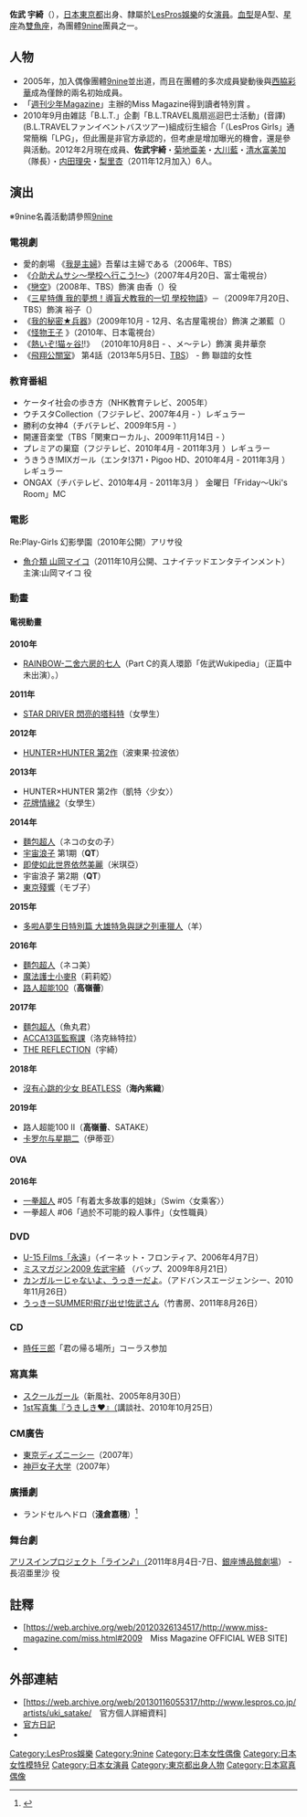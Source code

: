 {{noteTA
|1=zh-hans:厘米;zh-hant:公分;zh-tw:公分;
}}
{{藝人
| 類型 = 女演員
| 圖片 = 佐武宇綺.png
| 原名 = {{lang|ja|佐武 宇綺}}
| 國籍 = {{JPN}}
| 出生日期= {{birth_date_and_age|1992|3|8|mf=y}}
| 出生地點 = 日本[[東京都|東京都]]
<!-- | 教育程度 = [[高中|高中]] -->
| 活躍年代 = 2005年至今
| 代表作 = 
| 經紀公司 = [[LesPros娛樂|LesPros娛樂]]
| imdb = 
| 官方網站 = {{Official|http://www.lespros.co.jp/artists/uki_satake/}}
}}

'''佐武 宇綺'''（{{bd|1992年|3月8日|catIdx=Satake Uki}}），[[日本|日本]][[東京都|東京都]]出身、隸屬於[[LesPros娛樂|LesPros娛樂]]的女[[演員|演員]]。[[血型|血型]]是A型、[[星座|星座]]為[[雙魚座|雙魚座]]，為團體[[9nine|9nine]]團員之一。

==人物==
*2005年，加入偶像團體[[9nine|9nine]]並出道，而且在團體的多次成員變動後與[[西脇彩華|西脇彩華]]成為僅餘的兩名初始成員。 
*「[[週刊少年Magazine|週刊少年Magazine]]」主辦的Miss Magazine得到讀者特別賞 。
*2010年9月由雑誌「B.L.T.」企劃「B.L.TRAVEL風扇巡迴巴士活動」(音譯)(B.L.TRAVELファンイベントバスツアー)組成衍生組合「（LesPros Girls」通常簡稱「LPG」，但此團是非官方承認的，但考慮是增加曝光的機會，還是參與活動。2012年2月現在成員、'''佐武宇綺'''・[[菊地亜美|菊地亜美]]・[[大川藍|大川藍]]・[[清水富美加|清水富美加]]（隊長）・[[内田理央|内田理央]]・[[梨里杏|梨里杏]]（2011年12月加入）6人。

==演出==
※9nine名義活動請參照[[9nine|9nine]]

===電視劇===
*愛的劇場 《[[我是主婦|我是主婦]]》吾輩は主婦である（2006年、TBS） 
*《[[介助犬ムサシ〜學校へ行こう!〜|介助犬ムサシ〜學校へ行こう!〜]]》（2007年4月20日、富士電視台）
*《[[戀空|戀空]]》（2008年、TBS）飾演 由香（{{lang|ja|ユカ}}）役 
*《[[三星特傳_我的夢想！導盲犬教我的一切_學校物語|三星特傳 我的夢想！導盲犬教我的一切 學校物語]]》－（2009年7月20日、TBS）飾演 裕子（{{lang|ja|ユウコ}}）
*《[[我的秘密★兵器|我的秘密★兵器]]》（2009年10月 - 12月、名古屋電視台）飾演 之瀬藍（{{lang|ja|あおい}}）
*《[[怪物王子|怪物王子]] 》（2010年、日本電視台） 
*《[[熱いぞ!猫ヶ谷!|熱いぞ!猫ヶ谷!]]!》 （2010年10月8日 - 、メ〜テレ）飾演 奥井華奈
*《[[飛翔公關室|飛翔公關室]]》 第4話（2013年5月5日、[[TBS|TBS]]） - 飾 聯誼的女性

===教育番組 ===
*ケータイ社会の歩き方（NHK教育テレビ、2005年） 
*ウチスタCollection（フジテレビ、2007年4月 - ）レギュラー 
*勝利の女神4（チバテレビ、2009年5月 - ） 
*開運音楽堂（TBS「関東ローカル」、2009年11月14日 - ） 
*プレミアの巣窟（フジテレビ、2010年4月 - 2011年3月 ）レギュラー 
*うきうき!MIXガール（エンタ!371・Pigoo HD、2010年4月 - 2011年3月 ）レギュラー 
*ONGAX（チバテレビ、2010年4月 - 2011年3月 ） 金曜日「Friday～Uki's Room」MC 

===電影===
Re:Play-Girls 幻影學園（2010年公開）アリサ役 
*[[魚介類_山岡マイコ|魚介類 山岡マイコ]]（2011年10月公開、ユナイテッドエンタテインメント）主演:山岡マイコ 役

=== 動畫 ===
==== 電視動畫 ====
'''2010年'''
* [[少年犯之七人|RAINBOW-二舍六房的七人]]（Part C的真人環節「佐武Wukipedia」（正篇中未出演）。）
'''2011年'''
* [[STAR_DRIVER_閃亮的塔科特|STAR DRIVER 閃亮的塔科特]]（女學生）
'''2012年'''
* [[HUNTER×HUNTER|HUNTER×HUNTER 第2作]]（波東果·拉波依）
'''2013年'''
* HUNTER×HUNTER 第2作（凱特〈少女〉）
* [[花牌情緣|花牌情緣2]]（女學生）
'''2014年'''
* [[麵包超人|麵包超人]]（ネコの女の子）
* [[宇宙浪子|宇宙浪子]] 第1期（'''QT'''）
* [[即使如此世界依然美麗|即使如此世界依然美麗]]（米琪亞）
* 宇宙浪子 第2期（'''QT'''）
* [[東京殘響|東京殘響]]（モブ子）
'''2015年'''
* [[多啦A夢|多啦A夢生日特別篇 大雄特急與謎之列車獵人]]（羊）<!--第414話-->
'''2016年'''
* [[麵包超人|麵包超人]]（ネコ美）
* [[魔法護士小麥|魔法護士小麥R]]（莉莉婭）
* [[路人超能100|路人超能100]]（'''高嶺蕾'''）
'''2017年'''
* [[麵包超人|麵包超人]]（魚丸君）
* [[ACCA13區監察課|ACCA13區監察課]]（洛克絲特拉）
* [[THE_REFLECTION|THE REFLECTION]]（宇綺）
'''2018年'''
* [[沒有心跳的少女_BEATLESS|沒有心跳的少女 BEATLESS]]（'''海內紫織'''）
'''2019年'''
* 路人超能100 II（'''高嶺蕾'''、SATAKE）
* [[卡罗尔与星期二|卡罗尔与星期二]]（伊蒂亚）

==== OVA====
'''2016年'''
* [[一拳超人|一拳超人]] #05「有着太多故事的姐妹」（Swim〈女乘客〉）
* 一拳超人 #06「過於不可能的殺人事件」（女性職員）<!--5月27日-->

=== DVD ===
*[[U-15_Films「永遠|U-15 Films「永遠]]」（イーネット・フロンティア、2006年4月7日） 
*[[ミスマガジン2009_佐武宇綺|ミスマガジン2009 佐武宇綺]] （バップ、2009年8月21日） 
*[[カンガルーじゃないよ、うっきーだよ|カンガルーじゃないよ、うっきーだよ]]。（アドバンスエージェンシー、2010年11月26日） 
*[[うっきーSUMMER!飛び出せ!佐武さん|うっきーSUMMER!飛び出せ!佐武さん]]（竹書房、2011年8月26日） 
===CD=== 
*[[時任三郎|時任三郎]]「君の帰る場所」コーラス参加

===寫真集===
*[[スクールガール|スクールガール]]（新風社、2005年8月30日） 
*[[1st写真集『うきしき♥』（|1st写真集『うきしき♥』（]]講談社、2010年10月25日） 

===CM廣告===
*[[東京ディズニーシー|東京ディズニーシー]]（2007年） 
*[[神戸女子大学|神戸女子大学]]（2007年） 

===廣播劇===
* ランドセルヘドロ（'''淺倉嘉穗'''）<ref>{{Cite web|publisher=A-koe|title=ランドセルヘドロ|url=http://a-koe.jp/Content/_205|date=2016年9月16日|accessdate=2016年10月24日|archive-date=2016年10月24日|archive-url=https://web.archive.org/web/20161024030418/http://a-koe.jp/Content/_205|dead-url=no}}</ref>

===舞台劇===
[[アリスインプロジェクト「ライン♪」（|アリスインプロジェクト「ライン♪」（]]2011年8月4日-7日、[[銀座博品館劇場|銀座博品館劇場]]） - 長沼亜里沙 役

==註釋==
*[https://web.archive.org/web/20120326134517/http://www.miss-magazine.com/miss.html#2009　Miss Magazine OFFICIAL WEB SITE]
*{{Twitter|lespros_lpg |LPG（事務所非公認） (lespros_lpg )}}
{{Reflist}}

==外部連結==
*[https://web.archive.org/web/20130116055317/http://www.lespros.co.jp/artists/uki_satake/　官方個人詳細資料]{{ja}}
*[http://yaplog.jp/lp-satakeuki// 官方日記]{{Wayback|url=http://yaplog.jp/lp-satakeuki// |date=20120121183743 }}{{ja}}
*{{Twitter|lespros_uki|佐武宇綺 (lespros_uki)}}

{{9nine}}

{{DEFAULTSORT:Satake Uki}}
[[Category:LesPros娛樂|Category:LesPros娛樂]]
[[Category:9nine|Category:9nine]]
[[Category:日本女性偶像|Category:日本女性偶像]]
[[Category:日本女性模特兒|Category:日本女性模特兒]]
[[Category:日本女演員|Category:日本女演員]]
[[Category:東京都出身人物|Category:東京都出身人物]]
[[Category:日本寫真偶像|Category:日本寫真偶像]]